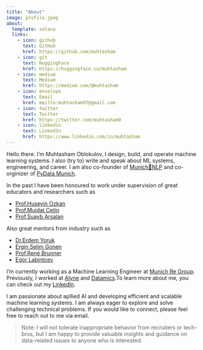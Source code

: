 ```yaml
---
title: "About"
image: profile.jpeg
about:
  template: solana
  links:
    - icon: github
      text: GitHub
      href: https://github.com/muhtasham
    - icon: git
      text: HuggingFace
      href: https://huggingface.co/muhtasham
    - icon: medium
      text: Medium
      href: https://medium.com/@muhtasham
    - icon: envelope
      text: Email
      href: mailto:muhtasham97@gmail.com
    - icon: twitter
      text: Twitter
      href: https://twitter.com/muhtasham9
    - icon: linkedin
      text: LinkedIn
      href: https://www.linkedin.com/in/muhtasham
---
```


Hello there. I'm Muhtasham Oblokulov, I design, build, and operate machine learning systems. I also (try to) write and speak about ML systems, engineering, and career. I am also co-founder of [Munich🥨NLP](https://munich-nlp.github.io/) and co-orginizer of [PyData Munich](https://www.meetup.com/pydata-munchen).

In the past I have been honoured to work under supervision of great educators and researchers such as 

- [Prof.Huseyin Ozkan](https://www.linkedin.com/in/huseyin-ozkan-78719a129/)
- [Prof.Mujdat Cetin](https://www.linkedin.com/in/mujdat-cetin-038a149/)
- [Prof.Suayb Arsalan](https://www.linkedin.com/in/suayb-s-arslan/)

Also great mentors from industry such as

- [Dr.Erdem Yoruk](https://www.linkedin.com/in/erdem-yoruk-785532b6/)
- [Ergin Selim Gonen](https://www.linkedin.com/in/esgnn/)
- [Prof.René Brunner](https://www.linkedin.com/in/renebrunner/)
- [Egor Labintcev](https://www.linkedin.com/in/egorlabintcev/)

I'm currently working as a Machine Learning Engineer at [Munich Re Group](https://www.munichre.com/en.html). Previously, I worked at [Alyne](https://mitratech.com/products/alyne/) and [Datamics](https://consulting.datamics.com/).To learn more about me, you can check out my [LinkedIn](https://www.linkedin.com/in/muhtasham/).

I am passionate about apllied AI and developing efficient and scalable machine learning systems. I am always eager to explore and solve challenging technical problems. If you would like to connect, please feel free to reach out to me via email. 

>Note: I will not tolerate inappropriate behavior from recruiters or tech-bros, but I am happy to provide valuable insights and guidance on data-related issues to anyone who is interested.
